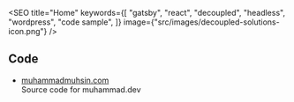 

<SEO
  title="Home"
  keywords={[
    "gatsby",
    "react",
    "decoupled",
    "headless",
    "wordpress",
    "code sample",
  ]}
  image={"src/images/decoupled-solutions-icon.png"}
/>

<Container>

## Code  

- [muhammadmuhsin.com](https://github.com/m-muhsin/muhammadmuhsin.com)  
Source code for muhammad.dev

</Container>
